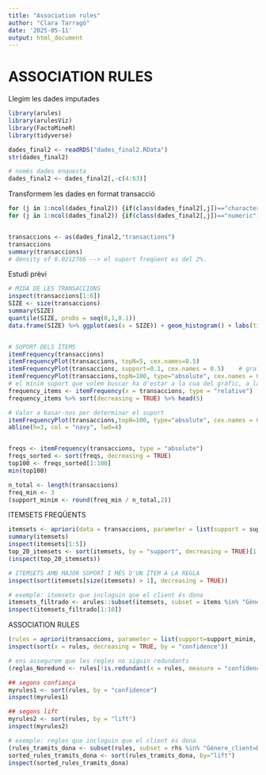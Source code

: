 ```yaml
---
title: "Association rules"
author: "Clara Tarragó"
date: '2025-05-11'
output: html_document
---
```


# ASSOCIATION RULES


Llegim les dades imputades
```r
library(arules)
library(arulesViz)
library(FactoMineR)
library(tidyverse)

dades_final2 <- readRDS("dades_final2.RData")
str(dades_final2)

# només dades enquesta
dades_final2 <- dades_final2[,-c(4:63)]
```

Transformem les dades en format transacció
```r
for (j in 1:ncol(dades_final2)) {if(class(dades_final2[,j])=="character") dades_final2[,j]<- as.factor(dades_final2[,j])}
for (j in 1:ncol(dades_final2)) {if(class(dades_final2[,j])=="numeric") dades_final2[,j]<- as.factor(dades_final2[,j])}


transaccions <- as(dades_final2,"transactions")
transaccions
summary(transaccions)
# density of 0.0212766 --> el suport freqüent es del 2%. 
```

Estudi prèvi
```r
# MIDA DE LES TRANSACCIONS
inspect(transaccions[1:6])
SIZE <- size(transaccions)
summary(SIZE)
quantile(SIZE, probs = seq(0,1,0.1))
data.frame(SIZE) %>% ggplot(aes(x = SIZE)) + geom_histogram() + labs(title = "Distribució de la mida de les transaccions",x = "Mida") + theme_minimal()


# SUPORT DELS ÍTEMS
itemFrequency(transaccions)   
itemFrequencyPlot(transaccions, topN=5, cex.names=0.5)
itemFrequencyPlot(transaccions, support=0.1, cex.names = 0.5)    # grafiquem tots els ítems amb un support >= 0.1
itemFrequencyPlot(transaccions,topN=100, type="absolute", cex.names = 0.3)
# el mínim suport que volem buscar ha d'estar a la cua del gràfic, a la dreta. allà trobarem les associacions no típiques,
frequency_items <- itemFrequency(x = transaccions, type = "relative")
frequency_items %>% sort(decreasing = TRUE) %>% head(5)

# Valor a basar-nos per determinar el suport
itemFrequencyPlot(transaccions,topN=100, type="absolute", cex.names = 0.3, col = "skyblue3")
abline(h=3, col = "navy", lwd=4)


freqs <- itemFrequency(transaccions, type = "absolute")
freqs_sorted <- sort(freqs, decreasing = TRUE)
top100 <- freqs_sorted[1:100]
min(top100)

n_total <- length(transaccions)
freq_min <- 3
(support_minim <- round(freq_min / n_total,2))
```


ITEMSETS FREQÜENTS
```r
itemsets <- apriori(data = transaccions, parameter = list(support = support_minim, minlen = 1, maxlen = 5, target = "frequent itemset"))
summary(itemsets)
inspect(itemsets[1:5])
top_20_itemsets <- sort(itemsets, by = "support", decreasing = TRUE)[1:20]
(inspect(top_20_itemsets))

# ITEMSETS AMB MAJOR SUPORT I MÉS D'UN ÍTEM A LA REGLA
inspect(sort(itemsets[size(itemsets) > 1], decreasing = TRUE))

# exemple: itemsets que incloguin que el client és dona
itemsets_filtrado <- arules::subset(itemsets, subset = items %in% "Gènere_client=Dona")
inspect(itemsets_filtrado[1:10])
```


ASSOCIATION RULES
```r
(rules = apriori(transaccions, parameter = list(support=support_minim, maxlen = 5, minlen=2)))
inspect(sort(x = rules, decreasing = TRUE, by = "confidence"))

# ens assegurem que les regles no siguin redundants
(reglas_Noredund <- rules[!is.redundant(x = rules, measure = "confidence")])

## segons confiança
myrules1 <- sort(rules, by = "confidence")
inspect(myrules1)

## segons lift
myrules2 <- sort(rules, by = "lift")
inspect(myrules2)

# exemple: regles que incloguin que el client és dona
(rules_tramits_dona <- subset(rules, subset = rhs %in% "Gènere_client=Dona"))
sorted_rules_tramits_dona <- sort(rules_tramits_dona, by="lift")
inspect(sorted_rules_tramits_dona)
```










